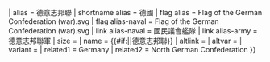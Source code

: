 {{{{{1<noinclude>|country showdata</noinclude>}}}
| alias = 德意志邦聯
| shortname alias = 德國
| flag alias = Flag of the German Confederation (war).svg
| flag alias-naval = Flag of the German Confederation (war).svg
| link alias-naval = 國民議會艦隊
| link alias-army = 德意志邦聯軍
| size = {{{size|}}}
| name = {{#if:{{{name|}}}|{{{name|}}}|德意志邦聯}}
| altlink = {{{altlink|}}}
| altvar = {{{altvar|}}}
| variant = {{{variant|}}}
<noinclude>
| related1 = Germany
| related2 = North German Confederation
</noinclude>
}}